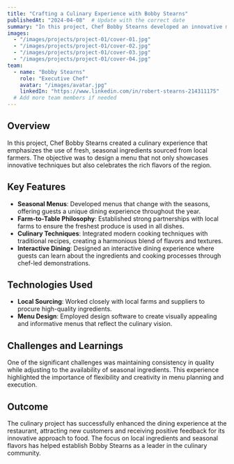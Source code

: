 ```yaml
---
title: "Crafting a Culinary Experience with Bobby Stearns"
publishedAt: "2024-04-08"  # Update with the correct date
summary: "In this project, Chef Bobby Stearns developed an innovative menu that highlights seasonal ingredients while embracing local flavors."
images:
  - "/images/projects/project-01/cover-01.jpg"
  - "/images/projects/project-01/cover-02.jpg"
  - "/images/projects/project-01/cover-03.jpg"
  - "/images/projects/project-01/cover-04.jpg"
team:
  - name: "Bobby Stearns"
    role: "Executive Chef"
    avatar: "/images/avatar.jpg"
    linkedIn: "https://www.linkedin.com/in/robert-stearns-214311175"
  # Add more team members if needed
---
```


## Overview

In this project, Chef Bobby Stearns created a culinary experience that emphasizes the use of fresh, seasonal ingredients sourced from local farmers. The objective was to design a menu that not only showcases innovative techniques but also celebrates the rich flavors of the region.

## Key Features

- **Seasonal Menus**: Developed menus that change with the seasons, offering guests a unique dining experience throughout the year.
- **Farm-to-Table Philosophy**: Established strong partnerships with local farms to ensure the freshest produce is used in all dishes.
- **Culinary Techniques**: Integrated modern cooking techniques with traditional recipes, creating a harmonious blend of flavors and textures.
- **Interactive Dining**: Designed an interactive dining experience where guests can learn about the ingredients and cooking processes through chef-led demonstrations.

## Technologies Used

- **Local Sourcing**: Worked closely with local farms and suppliers to procure high-quality ingredients.
- **Menu Design**: Employed design software to create visually appealing and informative menus that reflect the culinary vision.

## Challenges and Learnings

One of the significant challenges was maintaining consistency in quality while adjusting to the availability of seasonal ingredients. This experience highlighted the importance of flexibility and creativity in menu planning and execution.

## Outcome

The culinary project has successfully enhanced the dining experience at the restaurant, attracting new customers and receiving positive feedback for its innovative approach to food. The focus on local ingredients and seasonal flavors has helped establish Bobby Stearns as a leader in the culinary community.
